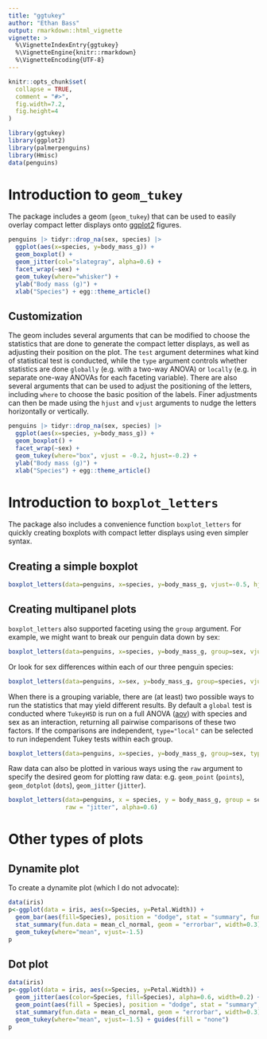 ```yaml
---
title: "ggtukey"
author: "Ethan Bass"
output: rmarkdown::html_vignette
vignette: >
  %\VignetteIndexEntry{ggtukey}
  %\VignetteEngine{knitr::rmarkdown}
  %\VignetteEncoding{UTF-8}
---
```


```r
knitr::opts_chunk$set(
  collapse = TRUE,
  comment = "#>",
  fig.width=7.2,
  fig.height=4
)
```

```r
library(ggtukey)
library(ggplot2)
library(palmerpenguins)
library(Hmisc)
data(penguins)
```

# Introduction to `geom_tukey` 

The package includes a geom (`geom_tukey`) that can be used to easily overlay compact letter displays onto [ggplot2](https://ggplot2.tidyverse.org/) figures.

```r
penguins |> tidyr::drop_na(sex, species) |> 
  ggplot(aes(x=species, y=body_mass_g)) +
  geom_boxplot() + 
  geom_jitter(col="slategray", alpha=0.6) +
  facet_wrap(~sex) +
  geom_tukey(where="whisker") +
  ylab("Body mass (g)") +
  xlab("Species") + egg::theme_article()
```

## Customization

The geom includes several arguments that can be modified to choose the statistics that are done to generate the compact letter displays, as well as adjusting their position on the plot. The `test` argument determines what kind of statistical test is conducted, while the `type` argument controls whether statistics are done `globally` (e.g. with a two-way ANOVA) or `locally` (e.g. in separate one-way ANOVAs for each faceting variable). There are also several arguments that can be used to adjust the positioning of the letters, including `where` to choose the basic position of the labels. Finer adjustments can then be made using the `hjust` and `vjust` arguments to nudge the letters horizontally or vertically.

```r
penguins |> tidyr::drop_na(sex, species) |> 
  ggplot(aes(x=species, y=body_mass_g)) +
  geom_boxplot() + 
  facet_wrap(~sex) +
  geom_tukey(where="box", vjust = -0.2, hjust=-0.2) +
  ylab("Body mass (g)") +
  xlab("Species") + egg::theme_article()
```

# Introduction to `boxplot_letters`

The package also includes a convenience function `boxplot_letters` for quickly creating boxplots with compact letter displays using even simpler syntax.

## Creating a simple boxplot

```r
boxplot_letters(data=penguins, x=species, y=body_mass_g, vjust=-0.5, hjust=-0.3, type="global")
```

## Creating multipanel plots

`boxplot_letters` also supported faceting using the `group` argument. For example, we might want to break our penguin data down by sex:

```r
boxplot_letters(data=penguins, x=species, y=body_mass_g, group=sex, vjust=-0.5)
```

Or look for sex differences within each of our three penguin species:

```r
boxplot_letters(data=penguins, x=sex, y=body_mass_g, group=species, vjust=-0.5, hjust=-0.2)
```

When there is a grouping variable, there are (at least) two possible ways to run the statistics that may yield different results. By default a `global` test is conducted where `TukeyHSD` is run on a full ANOVA ([aov](https://www.rdocumentation.org/packages/stats/versions/3.6.2/topics/aov)) with species and sex as an interaction, returning all pairwise comparisons of these two factors. If the comparisons are independent, `type="local"` can be selected to run independent Tukey tests within each group.

```r
boxplot_letters(data=penguins, x=species, y=body_mass_g, group=sex, type="local", vjust=-0.5, hjust=-0.2)
```

Raw data can also be plotted in various ways using the `raw` argument to specify the desired geom for plotting raw data: e.g. `geom_point` (`points`), `geom_dotplot` (`dots`), `geom_jitter` (`jitter`).

```r
boxplot_letters(data=penguins, x = species, y = body_mass_g, group = sex, vjust = -0.5, hjust=-0.2, 
                raw = "jitter", alpha=0.6)
```

# Other types of plots

## Dynamite plot

To create a dynamite plot (which I do not advocate):

```r
data(iris)
p<-ggplot(data = iris, aes(x=Species, y=Petal.Width)) +
  geom_bar(aes(fill=Species), position = "dodge", stat = "summary", fun = "mean", width=0.6) +
  stat_summary(fun.data = mean_cl_normal, geom = "errorbar", width=0.3) + 
  geom_tukey(where="mean", vjust=-1.5)
p
```
   
## Dot plot

```r
data(iris)
p<-ggplot(data = iris, aes(x=Species, y=Petal.Width)) +
  geom_jitter(aes(color=Species, fill=Species), alpha=0.6, width=0.2) +
  geom_point(aes(fill = Species), position = "dodge", stat = "summary", fun = "mean") +
  stat_summary(fun.data = mean_cl_normal, geom = "errorbar", width=0.3) + 
  geom_tukey(where="mean", vjust=-1.5) + guides(fill = "none")
p
```
